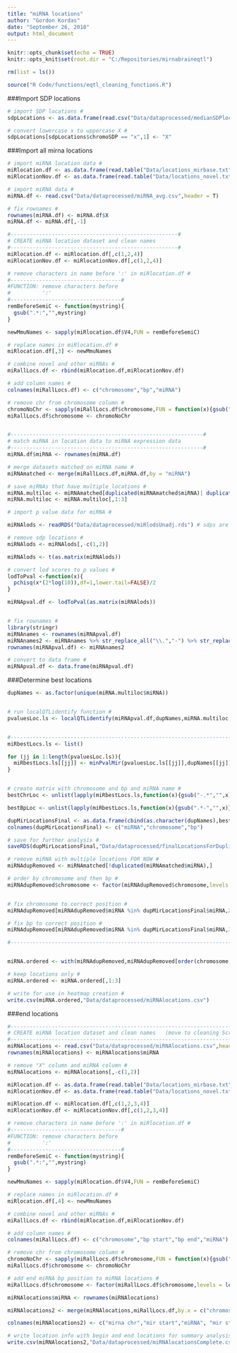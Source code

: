 ---
title: "miRNA locations"
author: "Gordon Kordas"
date: "September 26, 2018"
output: html_document
---

```{r setup, include=FALSE}
knitr::opts_chunk$set(echo = TRUE)
knitr::opts_knit$set(root.dir = "C:/Repositories/mirnabraineqtl")

rm(list = ls())
```

```{r, source}
source("R Code/functions/eqtl_cleaning_functions.R")
```

###Import SDP locations

```{r, IMPORT}
# import SDP locations #
sdpLocations <- as.data.frame(read.csv("Data/dataprocessed/medianSDPlocations.csv",header = TRUE,stringsAsFactors = F))

# convert lowercase x to uppercase X #
sdpLocations[sdpLocations$chromoSDP == "x",1] <- "X"
```

###Import all mirna locations

```{r miRNA locations}

# import miRNA location data #
miRlocation.df <- as.data.frame(read.table("Data/locations_mirbase.txt"))
miRlocationNov.df <- as.data.frame(read.table("Data/locations_novel.txt"))

# import miRNA data #
miRNA.df <- read.csv("Data/dataprocessed/miRNA_avg.csv",header = T)

# fix rownames #
rownames(miRNA.df) <- miRNA.df$X
miRNA.df <- miRNA.df[,-1]

#-----------------------------------------------------#
# CREATE miRNA location dataset and clean names       
#-----------------------------------------------------#
miRlocation.df <- miRlocation.df[,c(1,2,4)]
miRlocationNov.df <- miRlocationNov.df[,c(1,2,4)]

# remove characters in name before ':' in miRlocation.df #
#-----------------------------------#
#FUNCTION: remove characters before
#          ':'
#-----------------------------------#
remBeforeSemiC <- function(mystring){
  gsub(".*:","",mystring)
}

newMmuNames <- sapply(miRlocation.df$V4,FUN = remBeforeSemiC)

# replace names in miRlocation.df #
miRlocation.df[,3] <- newMmuNames

# combine novel and other miRNAs #
miRallLocs.df <- rbind(miRlocation.df,miRlocationNov.df)

# add column names #
colnames(miRallLocs.df) <- c("chromosome","bp","miRNA")

# remove chr from chromosome column #
chromoNoChr <- sapply(miRallLocs.df$chromosome,FUN = function(x){gsub("chr","",x)})
miRallLocs.df$chromosome <- chromoNoChr


#-------------------------------------------------------------#
# match miRNA in location data to miRNA expression data 
#-------------------------------------------------------------#
miRNA.df$miRNA <- rownames(miRNA.df)

# merge datasets matched on miRNA name #
miRNAmatched <- merge(miRallLocs.df,miRNA.df,by = "miRNA")

# save miRNAs that have multiple locations #
miRNA.multiloc <- miRNAmatched[duplicated(miRNAmatched$miRNA)| duplicated(miRNAmatched$miRNA,fromLast = T),]
miRNA.multiloc <- miRNA.multiloc[,1:3]

```

```{r,fix names pval mat}
# import p value data for miRNA #

miRNAlods <- readRDS("Data/dataprocessed/miRlodsUnadj.rds") # sdps are ordered by location

# remove sdp locations #
miRNAlods <- miRNAlods[,-c(1,2)]

miRNAlods <- t(as.matrix(miRNAlods))

# convert lod scores to p values #
lodToPval <-function(x){
  pchisq(x*(2*log(10)),df=1,lower.tail=FALSE)/2
}

miRNApval.df <- lodToPval(as.matrix(miRNAlods))


# fix rownames #
library(stringr)
miRNAnames <- rownames(miRNApval.df)
miRNAnames2 <- miRNAnames %>% str_replace_all("\\.","-") %>% str_replace("novel-","novel:")
rownames(miRNApval.df) <- miRNAnames2

# convert to data frame #
miRNApval.df <- data.frame(miRNApval.df)
```

###Determine best locations

```{r, local qtl analysis}
dupNames <- as.factor(unique(miRNA.multiloc$miRNA))


# run localQTLidentify function #
pvaluesLoc.ls <- localQTLidentify(miRNApval.df,dupNames,miRNA.multiloc,sdpLocations)


#---------------------------------------------------------------------------------#
miRbestLocs.ls <- list()

for (jj in 1:length(pvaluesLoc.ls)){
  miRbestLocs.ls[[jj]] <- minPvalMir(pvaluesLoc.ls[[jj]],dupNames[[jj]],miRNApval.df,sdpLocations,miRNA.multiloc)
}


# create matrix with chromosome and bp and miRNA name #
bestChrLoc <- unlist(lapply(miRbestLocs.ls,function(x){gsub("-.*","",x)}))

bestBpLoc <- unlist(lapply(miRbestLocs.ls,function(x){gsub(".*-","",x)}))

dupMirLocationsFinal <- as.data.frame(cbind(as.character(dupNames),bestChrLoc,bestBpLoc))
colnames(dupMirLocationsFinal) <- c("miRNA","chromosome","bp")

# save for further analysis #
saveRDS(dupMirLocationsFinal,"Data/dataprocessed/finalLocationsForDuplicateMiRNA.rds")
```

```{r,best locations}
# remove miRNA with multiple locations FOR NOW #
miRNAdupRemoved <- miRNAmatched[!duplicated(miRNAmatched$miRNA),]

# order by chromosome and then bp #
miRNAdupRemoved$chromosome <- factor(miRNAdupRemoved$chromosome,levels = c("1","2","3","4","5","6","7","8","9","10","11","12","13","14","15","16","17","18","19","X"))


# fix chromosome to correct position #
miRNAdupRemoved[miRNAdupRemoved$miRNA %in% dupMirLocationsFinal$miRNA,2] <- dupMirLocationsFinal$chromosome

# fix bp to correct position #
miRNAdupRemoved[miRNAdupRemoved$miRNA %in% dupMirLocationsFinal$miRNA,3] <- as.numeric(as.character(dupMirLocationsFinal$bp))

#----------------------------------------------------------------------------------------------#


miRNA.ordered <- with(miRNAdupRemoved,miRNAdupRemoved[order(chromosome,bp),])

# keep locations only #
miRNA.ordered <- miRNA.ordered[,1:3]

# write for use in heatmap creation #
write.csv(miRNA.ordered,"Data/dataprocessed/miRNAlocations.csv")
```

###end locations
```{r,end locations}
#----------------------------------------------------------------------------#
# CREATE miRNA location dataset and clean names   (move to cleaning Script)    
#----------------------------------------------------------------------------#
miRNAlocations <- read.csv("Data/dataprocessed/miRNAlocations.csv",header = TRUE)
rownames(miRNAlocations) <- miRNAlocations$miRNA

# remove "X" column and miRNA column #
miRNAlocations <- miRNAlocations[,-c(1,2)]

miRlocation.df <- as.data.frame(read.table("Data/locations_mirbase.txt"))
miRlocationNov.df <- as.data.frame(read.table("Data/locations_novel.txt"))

miRlocation.df <- miRlocation.df[,c(1,2,3,4)]
miRlocationNov.df <- miRlocationNov.df[,c(1,2,3,4)]

# remove characters in name before ':' in miRlocation.df #
#-----------------------------------#
#FUNCTION: remove characters before
#          ':'
#-----------------------------------#
remBeforeSemiC <- function(mystring){
  gsub(".*:","",mystring)
}

newMmuNames <- sapply(miRlocation.df$V4,FUN = remBeforeSemiC)

# replace names in miRlocation.df #
miRlocation.df[,4] <- newMmuNames

# combine novel and other miRNAs #
miRallLocs.df <- rbind(miRlocation.df,miRlocationNov.df)

# add column names #
colnames(miRallLocs.df) <- c("chromosome","bp start","bp end","miRNA")

# remove chr from chromosome column #
chromoNoChr <- sapply(miRallLocs.df$chromosome,FUN = function(x){gsub("chr","",x)})
miRallLocs.df$chromosome <- chromoNoChr

# add end miRNA bp position to miRNA locations #
miRallLocs.df$chromosome <- factor(miRallLocs.df$chromosome,levels = levels(miRNAlocations$chromosome))

miRNAlocations$miRNA <- rownames(miRNAlocations)

miRNAlocations2 <- merge(miRNAlocations,miRallLocs.df,by.x = c("chromosome","bp","miRNA"),by.y = c("chromosome","bp start","miRNA"))

colnames(miRNAlocations2) <- c("mirna chr","mir start","miRNA", "mir stop")

# write location info with begin and end locations for summary analysis #
write.csv(miRNAlocations2,"Data/dataprocessed/miRNAlocationsComplete.csv")
```
